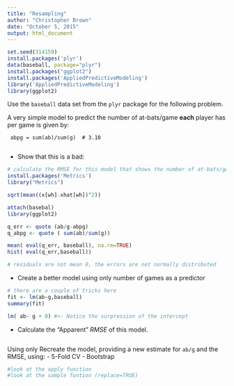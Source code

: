 ```yaml
---
title: "Resampling"
author: "Christopher Brown"
date: "October 5, 2015"
output: html_document
---
```



```r
set.seed(314159)
install.packages('plyr')
data(baseball, package="plyr")
install.packages("ggplot2")
install.packages('AppliedPredictiveModeling')
library('AppliedPredictiveModeling')
library(ggplot2)
```


Use the `baseball` data set from the `plyr` package for the following problem.

A very simple model to predict the number of at-bats/game **each** player has per game is given by: 
 
     abpg = sum(ab)/sum(g)  # 3.10
     

- Show that this is a bad:

```r
# calculate the RMSE for this model that shows the number of at-bats/game each player has per game 
install.packages('Metrics')
library("Metrics")

sqrt(mean((x[wh]-xhat[wh])^2))

attach(basebal)
library(ggplot2)

q_err <- quote (ab/g-abpg)
q_abpg <- quote ( sum(ab)/sum(g))

mean( eval(q_err, baseball), na.rm=TRUE)
hist( eval(q_err,baseball))

# residuals are not mean 0, the errors are not normally distributed 
```



- Create a better model using only number of games as a predictor

```r

# there are a couple of tricks here 
fit <- lm(ab~g,baseball)
summary(fit)

lm( ab~ g + 0) #<- Notice the surpression of the intercept 

```


- Calculate the "Apparent" *RMSE* of this model.    

```r



```


Using only Recreate the model, providing a new estimate for `ab/g` and the RMSE, using:
- 5-Fold CV
- Bootstrap

```r

#look at the apply function
#look at the sample funtion (replace=TRUE)

```

